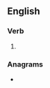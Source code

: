 {{also|éviscérâtes}}
==English==

===Verb===
{{head|en|verb form}}

# {{en-third-person singular of|eviscerate}}

===Anagrams===
* {{anagrams|en|tea services}}
